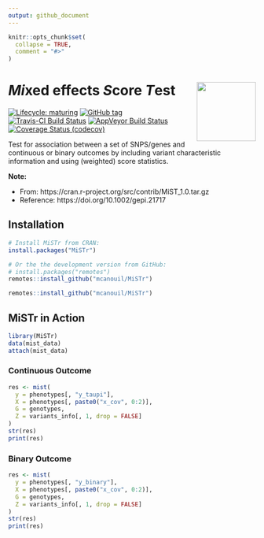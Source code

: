 ```yaml
---
output: github_document
---
```


<!-- README.md is generated from README.Rmd. Please edit that file -->

```r
knitr::opts_chunk$set(
  collapse = TRUE,
  comment = "#>"
)
```

# *Mi*xed effects *S*core *T*est <img src="man/figures/mistr.png" align="right" width="120" />

<!-- badges: start -->
[![Lifecycle: maturing](https://img.shields.io/badge/lifecycle-stable-brightgreen.svg)](https://www.tidyverse.org/lifecycle/#stable)
[![GitHub tag](https://img.shields.io/github/tag/mcanouil/MiSTr.svg?label=latest tag)](https://github.com/mcanouil/MiSTr)
[![Travis-CI Build Status](https://travis-ci.org/mcanouil/MiSTr.svg?branch=master)](https://travis-ci.org/mcanouil/MiSTr)
[![AppVeyor Build Status](https://ci.appveyor.com/api/projects/status/github/mcanouil/MiSTr?branch=master&svg=true)](https://ci.appveyor.com/project/mcanouil/MiSTr)
[![Coverage Status (codecov)](https://codecov.io/gh/mcanouil/MiSTr/branch/master/graph/badge.svg)](https://codecov.io/gh/mcanouil/MiSTr)
<!-- badges: end -->

Test for association between a set of SNPS/genes and continuous or binary outcomes by including variant characteristic information and using (weighted) score statistics.

**Note:**

* From: https://cran.r-project.org/src/contrib/MiST_1.0.tar.gz
* Reference: https://doi.org/10.1002/gepi.21717

## Installation

```r
# Install MiSTr from CRAN:
install.packages("MiSTr")

# Or the the development version from GitHub:
# install.packages("remotes")
remotes::install_github("mcanouil/MiSTr")
```
```r
remotes::install_github("mcanouil/MiSTr")
```


## MiSTr in Action

```r
library(MiSTr)
data(mist_data)
attach(mist_data)
```

### Continuous Outcome

```r
res <- mist(
  y = phenotypes[, "y_taupi"],
  X = phenotypes[, paste0("x_cov", 0:2)],
  G = genotypes,
  Z = variants_info[, 1, drop = FALSE]
)
str(res)
print(res)
```

### Binary Outcome

```r
res <- mist(
  y = phenotypes[, "y_binary"],
  X = phenotypes[, paste0("x_cov", 0:2)],
  G = genotypes,
  Z = variants_info[, 1, drop = FALSE]
)
str(res)
print(res)
```
